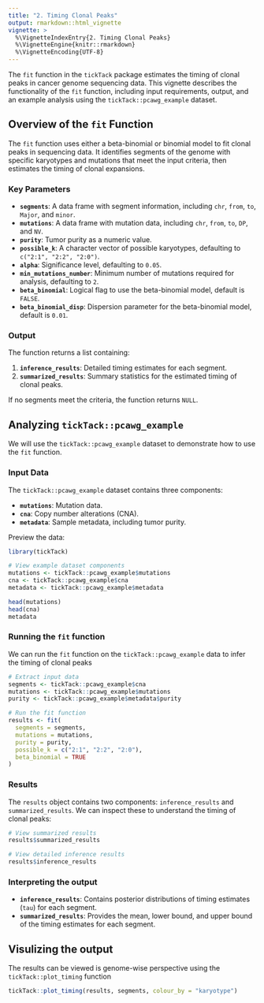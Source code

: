 ```yaml
---
title: "2. Timing Clonal Peaks"
output: rmarkdown::html_vignette
vignette: >
  %\VignetteIndexEntry{2. Timing Clonal Peaks}
  %\VignetteEngine{knitr::rmarkdown}
  %\VignetteEncoding{UTF-8}
---
```


The `fit` function in the `tickTack` package estimates the timing of clonal peaks in cancer genome sequencing data. This vignette describes the functionality of the `fit` function, including input requirements, output, and an example analysis using the `tickTack::pcawg_example` dataset.

## Overview of the `fit` Function

The `fit` function uses either a beta-binomial or binomial model to fit clonal peaks in sequencing data. It identifies segments of the genome with specific karyotypes and mutations that meet the input criteria, then estimates the timing of clonal expansions. 

### Key Parameters

- **`segments`**: A data frame with segment information, including `chr`, `from`, `to`, `Major`, and `minor`.
- **`mutations`**: A data frame with mutation data, including `chr`, `from`, `to`, `DP`, and `NV`.
- **`purity`**: Tumor purity as a numeric value.
- **`possible_k`**: A character vector of possible karyotypes, defaulting to `c("2:1", "2:2", "2:0")`.
- **`alpha`**: Significance level, defaulting to `0.05`.
- **`min_mutations_number`**: Minimum number of mutations required for analysis, defaulting to `2`.
- **`beta_binomial`**: Logical flag to use the beta-binomial model, default is `FALSE`.
- **`beta_binomial_disp`**: Dispersion parameter for the beta-binomial model, default is `0.01`.

### Output

The function returns a list containing:

1. **`inference_results`**: Detailed timing estimates for each segment.
2. **`summarized_results`**: Summary statistics for the estimated timing of clonal peaks.

If no segments meet the criteria, the function returns `NULL`.

## Analyzing `tickTack::pcawg_example`

We will use the `tickTack::pcawg_example` dataset to demonstrate how to use the `fit` function.

### Input Data

The `tickTack::pcawg_example` dataset contains three components:

- **`mutations`**: Mutation data.
- **`cna`**: Copy number alterations (CNA).
- **`metadata`**: Sample metadata, including tumor purity.

Preview the data:

```r
library(tickTack)

# View example dataset components
mutations <- tickTack::pcawg_example$mutations
cna <- tickTack::pcawg_example$cna
metadata <- tickTack::pcawg_example$metadata

head(mutations)
head(cna)
metadata
```

### Running the `fit` function

We can run the `fit` function on the `tickTack::pcawg_example` data to infer the timing of clonal peaks

```r
# Extract input data
segments <- tickTack::pcawg_example$cna
mutations <- tickTack::pcawg_example$mutations
purity <- tickTack::pcawg_example$metadata$purity

# Run the fit function
results <- fit(
  segments = segments,
  mutations = mutations,
  purity = purity,
  possible_k = c("2:1", "2:2", "2:0"),
  beta_binomial = TRUE
)
```

### Results

The `results` object contains two components: `inference_results` and `summarized_results`. 
We can inspect these to understand the timing of clonal peaks:

```r
# View summarized results
results$summarized_results

# View detailed inference results
results$inference_results
```


### Interpreting the output

- **`inference_results`**: Contains posterior distributions of timing estimates (`tau`) for each segment.
- **`summarized_results`**: Provides the mean, lower bound, and upper bound of the timing estimates for each segment.

## Visulizing the output

The results can be viewed is genome-wise perspective using the `tickTack::plot_timing` function

```r
tickTack::plot_timing(results, segments, colour_by = "karyotype")
```
